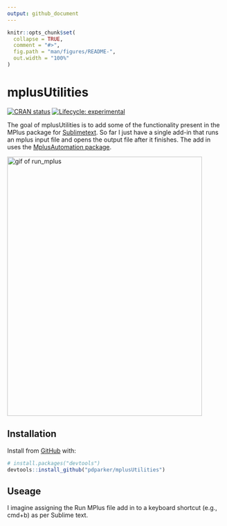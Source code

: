 ```yaml
---
output: github_document
---
```


<!-- README.md is generated from README.Rmd. Please edit that file -->

```r
knitr::opts_chunk$set(
  collapse = TRUE,
  comment = "#>",
  fig.path = "man/figures/README-",
  out.width = "100%"
)
```

# mplusUtilities

<!-- badges: start -->
[![CRAN status](https://www.r-pkg.org/badges/version/mplusUtilities)](https://CRAN.R-project.org/package=mplusUtilities)
[![Lifecycle: experimental](https://img.shields.io/badge/lifecycle-experimental-orange.svg)](https://www.tidyverse.org/lifecycle/#experimental)
<!-- badges: end -->

The goal of mplusUtilities is to add some of the functionality present in 
the MPlus package for [Sublimetext](https://github.com/bkeller2/Mplus). So far I just have a single add-in that runs an mplus input file and opens the output file after it finishes. The add in uses the [MplusAutomation package](https://github.com/michaelhallquist/MplusAutomation).

<img src="fig/run_mplus.gif" alt="gif of run_mplus" style="width:450px;height:600px;">

## Installation

Install from [GitHub](https://github.com/) with:

``` r
# install.packages("devtools")
devtools::install_github("pdparker/mplusUtilities")
```
## Useage

I imagine assigning the Run MPlus file add in to a keyboard shortcut (e.g., cmd+b) as per Sublime text. 


